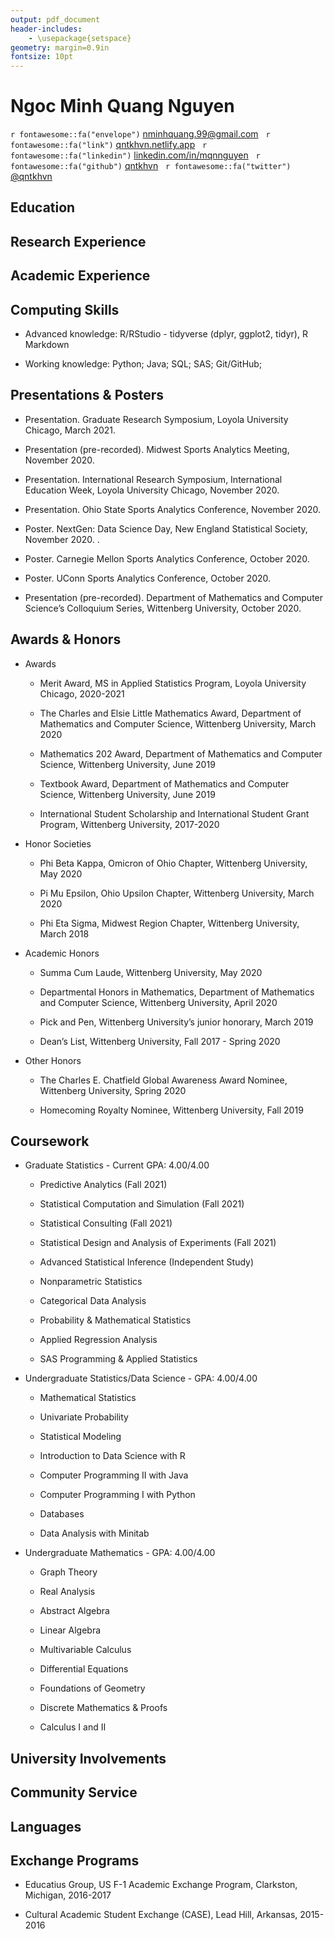```yaml
---
output: pdf_document
header-includes:
    - \usepackage{setspace}
geometry: margin=0.9in
fontsize: 10pt
---
```


# Ngoc Minh Quang Nguyen

\small

`r fontawesome::fa("envelope")` <nminhquang.99@gmail.com> &nbsp;
<!-- `r fontawesome::fa("phone-alt")` 937-925-6791 &nbsp; -->
`r fontawesome::fa("link")` [qntkhvn.netlify.app](https://qntkhvn.netlify.app) &nbsp;
`r fontawesome::fa("linkedin")` [linkedin.com/in/mqnnguyen](https://www.linkedin.com/in/mqnnguyen) &nbsp;
`r fontawesome::fa("github")` [qntkhvn](https://github.com/qntkhvn) &nbsp;
`r fontawesome::fa("twitter")` [\@qntkhvn](https://twitter.com/qntkhvn)

<!-- ## Contact Information -->

<!-- -   Born: August 6, 1999, Nha Trang, Khanh Hoa, Vietnam -->

<!-- -   Nationality: Vietnamese -->

<!-- -   US Visa Status: F-1 (Full-time Academic Student) -->

\normalsize

## Education
\vspace{-\baselineskip}
\hrulefill
    
\begin{itemize} 
    \item \textbf{Loyola University Chicago}, Chicago, Illinois
    \item[] \textbf{Master of Science, Applied Statistics} \hspace*{\fill} Expected December 2021
    \begin{itemize}
        \item Current GPA: 4.00/4.00
        \item Graduate Merit Award
    \end{itemize}
\end{itemize}

\begin{itemize} 
    \item \textbf{Wittenberg University}, Springfield, Ohio
    \item[] \textbf{Bachelor of Science, Mathematics and Data Science} \hspace*{\fill} Graduated May 2020
    \begin{itemize}
        \item Summa Cum Laude; GPA: 3.97/4.00
        \item Departmental Honors in Mathematics
        \item Phi Beta Kappa and Pi Mu Epsilon
    \end{itemize}
\end{itemize}
    
<!-- ## Research Interests -->

<!-- \begin{itemize} -->
<!--     \item[] Sports Analytics; Data Visualization; R Packages; Mathematical Statistics. -->
<!-- \end{itemize} -->

## Research Experience
\vspace{-\baselineskip}
\hrulefill

\begin{itemize} 
    \item Loyola University Chicago, Department of Mathematics and Statistics, Chicago, Illinois
    \item[] Graduate Research Assistant \hspace*{\fill} August 2020 - present
    \item[] \textit{Estimating Aging Curves in Baseball using Multiple Imputation}. Advised by Dr. Gregory J. Matthews.
\end{itemize}

\begin{itemize} 
    \item Wittenberg University, Department of Mathematics and Computer Science, Springfield, Ohio
    \item[] Senior Honors Thesis Research \hspace*{\fill} August 2019 - May 2020
    \item[] \textit{Predictive Models of English Premier League Goal Scoring}. Advised by Dr. Douglas M. Andrews.
\end{itemize}

## Academic Experience
\vspace{-\baselineskip}
\hrulefill

\begin{itemize} 
    \item Wittenberg University, Springfield, Ohio
    \item[] Math Workshop Head Tutor \hspace*{\fill} August 2018 - May 2020
    \item[] Subjects tutored: Mathematics, Statistics, and Data Science (all levels); Chemistry, Economics, and Computer Science (introductory level); GRE Quantitative.
\end{itemize}

\begin{itemize} 
    \item Wittenberg University, Springfield, Ohio
    \item[] Faculty Aide (Teaching/Research Assistant) \hspace*{\fill} August 2018 - May 2020
    \item[] Courses assisted: International Business; Business Research Methods; Global Social Entrepreneurship; Business Ethics and Leadership.
\end{itemize}

\begin{itemize} 
    \item Clarkston Senior High School, Clarkston, Michigan
    \item[] S.U.M. (Student Understanding Math) Assistant \hspace*{\fill} January 2017 - May 2017
    \item[] Course assisted: Algebra II.
\end{itemize}

## Computing Skills
\vspace{-\baselineskip}
\hrulefill

-   Advanced knowledge: R/RStudio - tidyverse (dplyr, ggplot2, tidyr), R Markdown

-   Working knowledge: Python; Java; SQL; SAS; Git/GitHub; \LaTeX

## Presentations & Posters
\vspace{-\baselineskip}
\hrulefill

-   Presentation. \textit{"Poisson Modeling and Predicting English Premier League Goal Scoring."} Graduate Research Symposium, Loyola University Chicago, March 2021.

-   Presentation (pre-recorded). \textit{"Poisson Modeling and Predicting English Premier League Goal Scoring."} Midwest Sports Analytics Meeting, November 2020.

-   Presentation. \textit{"Poisson Modeling and Predicting English Premier League Goal Scoring."} International Research Symposium, International Education Week, Loyola University Chicago, November 2020.

-   Presentation. \textit{"Poisson Modeling and Predicting English Premier League Goal Scoring."} Ohio State Sports Analytics Conference, November 2020.

-   Poster. \textit{"Poisson Modeling and Predicting English Premier League Goal Scoring."} NextGen: Data Science Day, New England Statistical Society, November 2020. \textbf{Poster Competition Co-Winner, Undergrad/MS Group}.

-   Poster. \textit{"Poisson Modeling and Predicting English Premier League Goal Scoring."} Carnegie Mellon Sports Analytics Conference, October 2020.

-   Poster. \textit{"Poisson Modeling and Predicting English Premier League Goal Scoring."} UConn Sports Analytics Conference, October 2020.

-   Presentation (pre-recorded). \textit{"Something Fishy About Manchester United’s Distribution of Goals Scored."} Department of Mathematics and Computer Science’s Colloquium Series, Wittenberg University, October 2020.

## Awards & Honors
\vspace{-\baselineskip}
\hrulefill

-   Awards

    -   Merit Award, MS in Applied Statistics Program, Loyola University Chicago, 2020-2021
    
    -   The Charles and Elsie Little Mathematics Award, Department of Mathematics and Computer Science, Wittenberg University, March 2020
    
    -   Mathematics 202 Award, Department of Mathematics and Computer Science, Wittenberg University, June 2019
    
    -   Textbook Award, Department of Mathematics and Computer Science, Wittenberg University, June 2019
    
    -   International Student Scholarship and International Student Grant Program, Wittenberg University, 2017-2020
    
-   Honor Societies

    -   Phi Beta Kappa, Omicron of Ohio Chapter, Wittenberg University, May 2020
    
    -   Pi Mu Epsilon, Ohio Upsilon Chapter, Wittenberg University, March 2020
    
    -   Phi Eta Sigma, Midwest Region Chapter, Wittenberg University, March 2018

-   Academic Honors

    -   Summa Cum Laude, Wittenberg University, May 2020
    
    -   Departmental Honors in Mathematics, Department of Mathematics and Computer Science, Wittenberg University, April 2020
    
    -   Pick and Pen, Wittenberg University’s junior honorary, March 2019
    
    -   Dean’s List, Wittenberg University, Fall 2017 - Spring 2020
    
-   Other Honors

    -   The Charles E. Chatfield Global Awareness Award Nominee, Wittenberg University, Spring 2020
    
    -   Homecoming Royalty Nominee, Wittenberg University, Fall 2019

## Coursework
\vspace{-\baselineskip}
\hrulefill

-   Graduate \hspace*{\fill} Statistics - Current GPA: 4.00/4.00

    -   Predictive Analytics (Fall 2021)
    
    -   Statistical Computation and Simulation (Fall 2021)
    
    -   Statistical Consulting (Fall 2021)

    -   Statistical Design and Analysis of Experiments (Fall 2021)

    -   Advanced Statistical Inference (Independent Study)
    
    -   Nonparametric Statistics 
    
    -   Categorical Data Analysis
    
    -   Probability & Mathematical Statistics
    
    -   Applied Regression Analysis 
    
    -   SAS Programming & Applied Statistics 

-   Undergraduate \hspace*{\fill} Statistics/Data Science - GPA: 4.00/4.00

    -   Mathematical Statistics
    
    -   Univariate Probability
    
    -   Statistical Modeling
    
    -   Introduction to Data Science with R
    
    -   Computer Programming II with Java
    
    -   Computer Programming I with Python
    
    -   Databases
    
    -   Data Analysis with Minitab

-   Undergraduate \hspace*{\fill} Mathematics - GPA: 4.00/4.00

    -   Graph Theory
    
    -   Real Analysis
    
    -   Abstract Algebra
    
    -   Linear Algebra
    
    -   Multivariable Calculus
    
    -   Differential Equations
    
    -   Foundations of Geometry
    
    -   Discrete Mathematics & Proofs
    
    -   Calculus I and II

## University Involvements
\vspace{-\baselineskip}
\hrulefill

\begin{itemize} 
    \item Leadership
    \begin{itemize}
        \item International Orientation Assistant, Office of International Education, Wittenberg University, Fall 2018 \& Fall 2019
        \item Wittenberg Math Club, Secretary and Chair of Contest Recruitment, 2018-2020
        \item Wittenberg Trivia Night, Student Host, Spring 2020
    \end{itemize}
    \item Other Activities
    \begin{itemize}
        \item East Asian Studies Club, Wittenberg University, Fall 2019
        \item American International Association, Wittenberg University, Fall 2017
    \end{itemize}
\end{itemize}

## Community Service
\vspace{-\baselineskip}
\hrulefill

\begin{itemize} 
    \item The Fuller Center for Housing, Service Immersion Trip, Wittenberg University, Spring 2019
    \item[] Service site: Americus/Albany, Georgia
\end{itemize}

## Languages
\vspace{-\baselineskip}
\hrulefill

\begin{itemize}
    \item Bilingual: Vietnamese (native language) and English (proficient)
\end{itemize}

## Exchange Programs
\vspace{-\baselineskip}
\hrulefill

-   Educatius Group, US F-1 Academic Exchange Program, Clarkston, Michigan, 2016-2017

-   Cultural Academic Student Exchange (CASE), Lead Hill, Arkansas, 2015-2016
